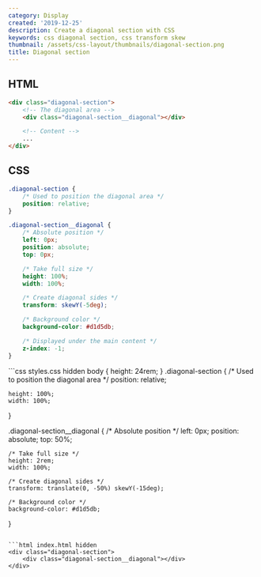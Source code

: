 ```yaml
---
category: Display
created: '2019-12-25'
description: Create a diagonal section with CSS
keywords: css diagonal section, css transform skew
thumbnail: /assets/css-layout/thumbnails/diagonal-section.png
title: Diagonal section
---
```


## HTML

```html
<div class="diagonal-section">
    <!-- The diagonal area -->
    <div class="diagonal-section__diagonal"></div>

    <!-- Content -->
    ...
</div>
```

## CSS

```css
.diagonal-section {
    /* Used to position the diagonal area */
    position: relative;
}

.diagonal-section__diagonal {
    /* Absolute position */
    left: 0px;
    position: absolute;
    top: 0px;

    /* Take full size */
    height: 100%;
    width: 100%;

    /* Create diagonal sides */
    transform: skewY(-5deg);

    /* Background color */
    background-color: #d1d5db;

    /* Displayed under the main content */
    z-index: -1;
}
```

<Playground>
```css styles.css hidden
body {
    height: 24rem;
}
.diagonal-section {
    /* Used to position the diagonal area */
    position: relative;

    height: 100%;
    width: 100%;
}

.diagonal-section__diagonal {
    /* Absolute position */
    left: 0px;
    position: absolute;
    top: 50%;

    /* Take full size */
    height: 2rem;
    width: 100%;

    /* Create diagonal sides */
    transform: translate(0, -50%) skewY(-15deg);

    /* Background color */
    background-color: #d1d5db;
}
```

```html index.html hidden
<div class="diagonal-section">
    <div class="diagonal-section__diagonal"></div>
</div>
```
</Playground>
